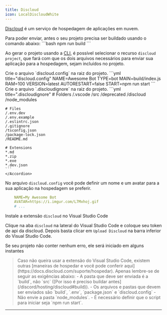 ```yaml
---
title: Discloud
icon: LocalDiscloudWhite
---
```


[Discloud](https://discloud.com/) é um serviço de hospedagem de aplicações em nuvem.

<Accordions>
    <Accordion title="Certifique-se de que o projeto está buildado" id="build">
    Para poder enviar, antes o seu projeto precisa ser buildado usando o comando abaixo:
    ```bash
    npm run build
    ```
    </Accordion>
</Accordions>

Ao gerar o projeto usando a [CLI](/discord/start), é possível selecionar o recurso `discloud project`, que fará com que os dois arquivos necessários para enviar sua aplicação para a hospedagem, sejam incluídos no projeto.

<Accordions>
    <Accordion title="Mas... Se você não marcou essa opção, veja como os arquivos devem ficar">
    Crie o arquivo `discloud.config` na raiz do projeto.
    ```yml title="discloud.config"
    NAME=Awesome Bot
    TYPE=bot
    MAIN=build/index.js
    RAM=100
    VERSION=latest
    AUTORESTART=false
    START=npm run start
    ```
    Crie o arquivo `.discloudignore` na raiz do projeto.
    ```yml title=".discloudignore"
    # Folders
    /.vscode
    /src
    /deprecated
    /discloud
    /node_modules

    # Files
    /.env.dev
    /.env.example
    /.eslintrc.json
    /.gitignore
    /tsconfig.json
    /package-lock.json
    /README.md

    # Extensions
    *.md
    *.zip
    *.exe
    *.dev.json
    ```
    </Accordion>
</Accordions>

No arquivo `discloud.config` você pode definir um nome e um avatar para a sua aplicação na hospedagem se preferir.
```yml title="discloud.config"
    NAME=My Awesome Bot
    AVATAR=https://i.imgur.com/L7Mxhoj.gif
    # ...
```


Instale a extensão `discloud` no Visual Studio Code

<ImageZoom src={image01} width={380}/>

Clique na aba `discloud` na lateral do Visual Studio Code e coloque <Link href={settings.links.discloud.get_token}>seu token de api da discloud</Link>.
Depois basta clicar em `Upload Discloud` na barra inferior do Visual Studio Code.
<ImageZoom src={image02} width={380}/>

Se seu projeto não conter nenhum erro, ele será iniciado em alguns instantes

<Blockquote icon={Icon.info} color="warn">
    Caso não queira usar a extensão do Visual Studio Code, existem outras [maneiras de hospedar e você pode conferir aqui](https://docs.discloud.com/suporte/hospedar). Apenas lembre-se de seguir as exigências abaixo: 
    - A pasta que deve ser enviada é a `build`, não `src` ([Por isso é preciso buildar antes](/discord/hosting/discloud#build)). 
    - Os arquivos e pastas que devem ser enviados são `build`, `.env`, `package.json` e `discloud.config`
    - Não envie a pasta `node_modules`.
    - É necessário definir que o script para iniciar seja `npm run start`.
</Blockquote>

---
